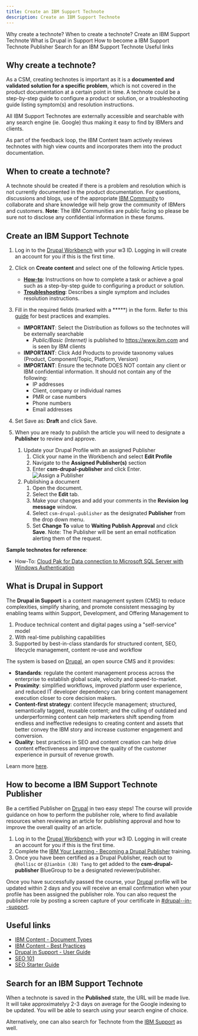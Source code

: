 ```yaml
---
title: Create an IBM Support Technote
description: Create an IBM Support Technote
---
```

<AnchorLinks small>
  <AnchorLink>Why create a technote?</AnchorLink>
  <AnchorLink>When to create a technote?</AnchorLink>
  <AnchorLink>Create an IBM Support Technote</AnchorLink>
  <AnchorLink>What is Drupal in Support</AnchorLink>
  <AnchorLink>How to become a IBM Support Technote Publisher</AnchorLink>
  <AnchorLink>Search for an IBM Support Technote</AnchorLink>
  <AnchorLink>Useful links</AnchorLink>
</AnchorLinks>


## Why create a technote?
As a CSM, creating technotes is important as it is a **documented and validated solution for a specific problem**, which is not covered in the product documentation at a certain point in time.  A technote could be a step-by-step guide to configure a product or solution, or a troubleshooting guide listing symptom(s) and resolution instructions.

All IBM Support Technotes are externally accessible and searchable with any search engine (ie. Google) thus making it easy to find by IBMers and clients.

As part of the feedback loop, the IBM Content team actively reviews technotes with high view counts and incorporates them into the product documentation.


## When to create a technote?
A technote should be created if there is a problem and resolution which is not currently documented in the product documentation.  For questions, discussions and blogs, use of the appropriate [IBM Community](https://community.ibm.com/community/user/sitemap) to collaborate and share knowledge will help grow the community of IBMers and customers. **Note**: The IBM Communities are public facing so please be sure not to disclose any confidential information in these forums.


## Create an IBM Support Technote

1. Log in to the [Drupal Workbench](https://supportcontent.ibm.com/) with your w3 ID.  Logging in will create an account for you if this is the first time.

2. Click on **Create content** and select one of the following Article types.
      - **[How-to](https://w3.ibm.com/standards/ibm-content/page/content-types/How-to)**: Instructions on how to complete a task or achieve a goal such as a step-by-step guide to configuring a product or solution.
      - **[Troubleshooting](https://w3.ibm.com/standards/ibm-content/page/content-types/Troubleshooting)**: Describes a single symptom and includes resolution instructions.

3. Fill in the required fields (marked with a *****) in the form. Refer to this [guide](https://w3.ibm.com/standards/ibm-content/page/content-by-org/Support) for best practices and examples.
      - **IMPORTANT**: Select the Distribution as follows so the technotes will be externally searchable
          - *Public/Basic (Internet)* is published to https://www.ibm.com and is seen by IBM clients
      - **IMPORTANT**: Click Add Products to provide taxonomy values (Product, Component/Topic, Platform, Version)
      - **IMPORTANT**: Ensure the technote DOES NOT contain any client or IBM confidential information.  It should not contain any of the following:
          - IP addresses
          - Client, company or individual names
          - PMR or case numbers
          - Phone numbers
          - Email addresses

4. Set Save as: **Draft** and click Save.

5. When you are ready to publish the article you will need to designate a **Publisher** to review and approve.
      1. Update your Drupal Profile with an assigned Publisher
          1. Click your name in the Workbench and select **Edit Profile**
          1. Navigate to the **Assigned Publisher(s)** section
          1. Enter **csm-drupal-publisher** and click Enter.
          ![Assign a Publisher](../images/drupal-csm-bluegroup-publisher.png)
      1. Publishing a document
          1. Open the document.
          1. Select the **Edit** tab.
          1. Make your changes and add your comments in the **Revision log message** window.
          1. Select `csm-drupal-publisher` as the designated **Publisher** from the drop down menu.
          1. Set **Change To** value to **Waiting Publish Approval** and click **Save**.
          Note: The Publisher will be sent an email notification alerting them of the request.

**Sample technotes for reference**:
  - How-To: <a href="https://www.ibm.com/support/pages/node/6507335" target='_blank' rel='noreferrer noopener'>Cloud Pak for Data connection to Microsoft SQL Server with Windows Authentication</a>


## What is Drupal in Support

The **Drupal in Support** is a content management system (CMS) to reduce complexities, simplify sharing, and promote consistent messaging by enabling teams within Support, Development, and Offering Management to
  1. Produce technical content and digital pages using a "self-service" model
  2. With real-time publishing capabilities
  3. Supported by best-in-class standards for structured content, SEO, lifecycle management, content re-use and workflow

The system is based on [Drupal](https://www.drupal.org/), an open source CMS and it provides:

  - **Standards**: regulate the content management process across the enterprise to establish global scale, velocity and speed-to-market.
  - **Proximity**: simplified workflows, improved platform user experience, and reduced IT developer dependency can bring content management execution closer to core decision makers.
  - **Content-first strategy**: content lifecycle management; structured, semantically tagged, reusable content; and the culling of outdated and underperforming content can help marketers shift spending from endless and ineffective redesigns to creating content and assets that better convey the IBM story and increase customer engagement and conversion.
  - **Quality**: best practices in SEO and content creation can help drive content effectiveness and improve the quality of the customer experience in pursuit of revenue growth.

Learn more [here](https://w3.ibm.com/w3publisher/drupal-in-support).


## How to become a IBM Support Technote Publisher

Be a certified Publisher on [Drupal](https://supportcontent.ibm.com/) in two easy steps!  The course will provide guidance on how to perform the publisher role, where to find available resources when reviewing an article for publishing approval and how to improve the overall quality of an article.

1. Log in to the [Drupal Workbench](https://supportcontent.ibm.com/) with your w3 ID.  Logging in will create an account for you if this is the first time.
2. Complete the [IBM Your Learning - Becoming a Drupal Publisher](https://yourlearning.ibm.com/activity/ITS-DL55522G) training.
3. Once you have been certified as a Drupal Publisher, reach out to `@hollisc` or `@Jianbin (JB) Tang` to get added to the **csm-drupal-publisher** BlueGroup to be a designated reviewer/publisher.

Once you have successfully passed the course, your [Drupal](https://supportcontent.ibm.com/) profile will be updated within 2 days and you will receive an email confirmation when your profile has been assigned the publisher role.
You can also request the publisher role by posting a screen capture of your certificate in [#drupal--in--support](https://my.slack.com/messages/CAQ0197AQ).


## Useful links

* [IBM Content - Document Types](https://w3.ibm.com/standards/ibm-content/page/content-types)
* [IBM Content - Best Practices](https://w3.ibm.com/standards/ibm-content/page/best-practices)
* [Drupal in Support - User Guide](https://w3.ibm.com/w3publisher/drupal-in-support/user-guide)
* [SEO 101](https://moz.com/beginners-guide-to-seo/why-search-engine-marketing-is-necessary)
* [SEO Starter Guide](https://developers.google.com/search/docs/fundamentals/seo-starter-guide)

## Search for an IBM Support Technote

When a technote is saved in the **Published** state, the URL will be made live. It will take approximatelyy 2-3 days on average for the Google indexing to be updated.
You will be able to search using your search engine of choice.

Alternatively, one can also search for Technote from the [IBM Support](https://www.ibm.com/mysupport/) as well.
